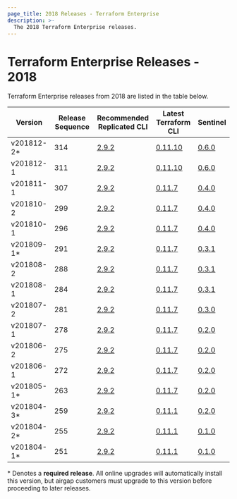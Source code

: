 ```yaml
---
page_title: 2018 Releases - Terraform Enterprise
description: >-
  The 2018 Terraform Enterprise releases.
---
```


# Terraform Enterprise Releases - 2018

Terraform Enterprise releases from 2018 are listed in the table below.

| Version     | Release Sequence | Recommended<br /> Replicated CLI                                   | Latest <br />Terraform CLI                                              | Sentinel                                                                       |
| ----------- | ---------------- | ------------------------------------------------------------------ | ----------------------------------------------------------------------- | ------------------------------------------------------------------------------ |
| v201812-2\* | 314              | [2.9.2](https://release-notes.replicated.com/release-notes/2.9.2/) | [0.11.10](https://github.com/hashicorp/terraform/releases/tag/v0.11.10) | [0.6.0](https://docs.hashicorp.com/sentinel/changelog#0-6-0-november-30-2018)  |
| v201812-1   | 311              | [2.9.2](https://release-notes.replicated.com/release-notes/2.9.2/) | [0.11.10](https://github.com/hashicorp/terraform/releases/tag/v0.11.10) | [0.6.0](https://docs.hashicorp.com/sentinel/changelog#0-6-0-november-30-2018)  |
| v201811-1   | 307              | [2.9.2](https://release-notes.replicated.com/release-notes/2.9.2/) | [0.11.7](https://github.com/hashicorp/terraform/releases/tag/v0.11.7)   | [0.4.0](https://docs.hashicorp.com/sentinel/changelog#0-4-0-october-1-2018)    |
| v201810-2   | 299              | [2.9.2](https://release-notes.replicated.com/release-notes/2.9.2/) | [0.11.7](https://github.com/hashicorp/terraform/releases/tag/v0.11.7)   | [0.4.0](https://docs.hashicorp.com/sentinel/changelog#0-4-0-october-1-2018)    |
| v201810-1   | 296              | [2.9.2](https://release-notes.replicated.com/release-notes/2.9.2/) | [0.11.7](https://github.com/hashicorp/terraform/releases/tag/v0.11.7)   | [0.4.0](https://docs.hashicorp.com/sentinel/changelog#0-4-0-october-1-2018)    |
| v201809-1\* | 291              | [2.9.2](https://release-notes.replicated.com/release-notes/2.9.2/) | [0.11.7](https://github.com/hashicorp/terraform/releases/tag/v0.11.7)   | [0.3.1](https://docs.hashicorp.com/sentinel/changelog#0-3-1-august-3-2018)     |
| v201808-2   | 288              | [2.9.2](https://release-notes.replicated.com/release-notes/2.9.2/) | [0.11.7](https://github.com/hashicorp/terraform/releases/tag/v0.11.7)   | [0.3.1](https://docs.hashicorp.com/sentinel/changelog#0-3-1-august-3-2018)     |
| v201808-1   | 284              | [2.9.2](https://release-notes.replicated.com/release-notes/2.9.2/) | [0.11.7](https://github.com/hashicorp/terraform/releases/tag/v0.11.7)   | [0.3.1](https://docs.hashicorp.com/sentinel/changelog#0-3-1-august-3-2018)     |
| v201807-2   | 281              | [2.9.2](https://release-notes.replicated.com/release-notes/2.9.2/) | [0.11.7](https://github.com/hashicorp/terraform/releases/tag/v0.11.7)   | [0.3.0](https://docs.hashicorp.com/sentinel/changelog#0-3-0-july-20-2018)      |
| v201807-1   | 278              | [2.9.2](https://release-notes.replicated.com/release-notes/2.9.2/) | [0.11.7](https://github.com/hashicorp/terraform/releases/tag/v0.11.7)   | [0.2.0](https://docs.hashicorp.com/sentinel/changelog#0-2-0-april-11-2018)     |
| v201806-2   | 275              | [2.9.2](https://release-notes.replicated.com/release-notes/2.9.2/) | [0.11.7](https://github.com/hashicorp/terraform/releases/tag/v0.11.7)   | [0.2.0](https://docs.hashicorp.com/sentinel/changelog#0-2-0-april-11-2018)     |
| v201806-1   | 272              | [2.9.2](https://release-notes.replicated.com/release-notes/2.9.2/) | [0.11.7](https://github.com/hashicorp/terraform/releases/tag/v0.11.7)   | [0.2.0](https://docs.hashicorp.com/sentinel/changelog#0-2-0-april-11-2018)     |
| v201805-1\* | 263              | [2.9.2](https://release-notes.replicated.com/release-notes/2.9.2/) | [0.11.7](https://github.com/hashicorp/terraform/releases/tag/v0.11.7)   | [0.2.0](https://docs.hashicorp.com/sentinel/changelog#0-2-0-april-11-2018)     |
| v201804-3\* | 259              | [2.9.2](https://release-notes.replicated.com/release-notes/2.9.2/) | [0.11.1](https://github.com/hashicorp/terraform/releases/tag/v0.11.1)   | [0.2.0](https://docs.hashicorp.com/sentinel/changelog#0-2-0-april-11-2018)     |
| v201804-2\* | 255              | [2.9.2](https://release-notes.replicated.com/release-notes/2.9.2/) | [0.11.1](https://github.com/hashicorp/terraform/releases/tag/v0.11.1)   | [0.1.0](https://docs.hashicorp.com/sentinel/changelog#0-1-0-september-19-2017) |
| v201804-1\* | 251              | [2.9.2](https://release-notes.replicated.com/release-notes/2.9.2/) | [0.11.1](https://github.com/hashicorp/terraform/releases/tag/v0.11.1)   | [0.1.0](https://docs.hashicorp.com/sentinel/changelog#0-1-0-september-19-2017) |

\* Denotes a <strong>required release</strong>. All online upgrades will automatically install this version, but airgap customers must upgrade to this version before proceeding to later releases.
